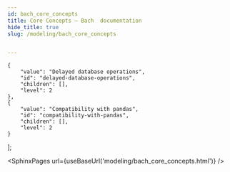 ```yaml
---
id: bach_core_concepts
title: Core Concepts — Bach  documentation
hide_title: true
slug: /modeling/bach_core_concepts


---
```

<head>
    <meta name="description" content="Core Concepts — Bach  documentation" />
    <meta property="og:description" content="Core Concepts — Bach  documentation" />
</head>

    {
        "value": "Delayed database operations",
        "id": "delayed-database-operations",
        "children": [],
        "level": 2
    },
    {
        "value": "Compatibility with pandas",
        "id": "compatibility-with-pandas",
        "children": [],
        "level": 2
    }
];




<SphinxPages url={useBaseUrl('modeling/bach_core_concepts.html')} />
